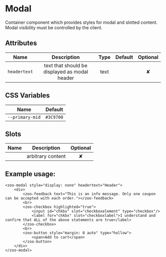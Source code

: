 # Modal

Container component which provides styles for modal and slotted content.
Modal visibility must be controlled by the client.

## Attributes
|   **Name**    |           **Description**                          | **Type** | **Default** | **Optional** |
| :-----------: | :-------------------------------------------------:|:--------:|:-----------:|:-----------:|
| `headertext`  | text that should be displayed as modal header      | text     |             |   ✘
## CSS Variables
|        **Name**        |   **Default**  |
| :--------------------: |:--------------:|
| `--primary-mid`        |    `#3C9700`   |
## Slots
|      **Name**    |           **Description**          | **Optional** | 
| :--------------: | :---------------------------------:|:-----------:|
|                  | arbitrary content                  | ✘

## Example usage:
	<zoo-modal style="display: none" headertext="Header">
		<div>
			<zoo-feedback text="This is an info message. Only one coupon can be accepted with each order."></zoo-feedback>
			<br>
			<zoo-checkbox highlighted="true">
				<input id="chkbx" slot="checkboxelement" type="checkbox"/>
				<label for="chkbx" slot="checkboxlabel">I understand and confirm that ALL of the above statements are true</label>
			</zoo-checkbox>
			<br>
			<zoo-button style="margin: 0 auto" type="hollow">
				<span>Add to cart</span>
			</zoo-button>
		</div>
	</zoo-modal>